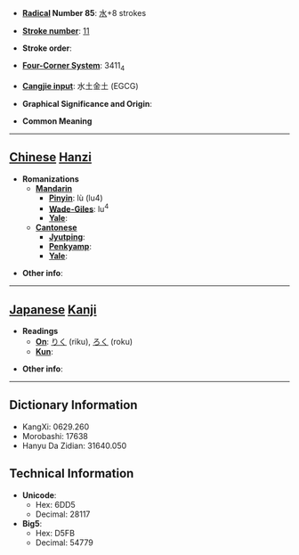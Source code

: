* '''[[Wiktionary:Chinese radical index| Radical]] Number 85''': [[Wiktionary:Chinese radical index 水|水]]+8 strokes

* '''[[Wiktionary:Chinese total strokes index|Stroke number]]''': [[Wiktionary:Chinese total strokes index 11|11]]

* '''Stroke order''': 

* '''[[Wiktionary:Chinese four corner index|Four-Corner System]]''': 3411<sub>4</sub>

* '''[[Wiktionary:Chinese Cangjie index|Cangjie input]]''': 水土金土 (EGCG)

* '''Graphical Significance and Origin''': 

* '''Common Meaning'''

----

== [[Chinese]] [[Hanzi]] ==

* '''Romanizations'''
** '''[[Mandarin]]'''
*** '''[[Pinyin]]''': lù (lu4)
*** '''[[Wade-Giles]]''': lu<sup>4</sup>
*** '''[[Yale]]''': 
** '''[[Cantonese]]'''
*** '''[[Jyutping]]''':
*** '''[[Penkyamp]]''': 
*** '''[[Yale]]''': 

* '''Other info''': 

----

== [[Japanese]] [[Kanji]] ==

* '''Readings'''
** '''[[On]]''': [[りく]] (riku), [[ろく]] (roku)
** '''[[Kun]]''': 

* '''Other info''':  

----

== Dictionary Information ==

* KangXi: 0629.260
* Morobashi: 17638
* Hanyu Da Zidian: 31640.050

== Technical Information ==

* '''Unicode''':
** Hex: 6DD5
** Decimal: 28117
* '''Big5''':
** Hex: D5FB
** Decimal: 54779